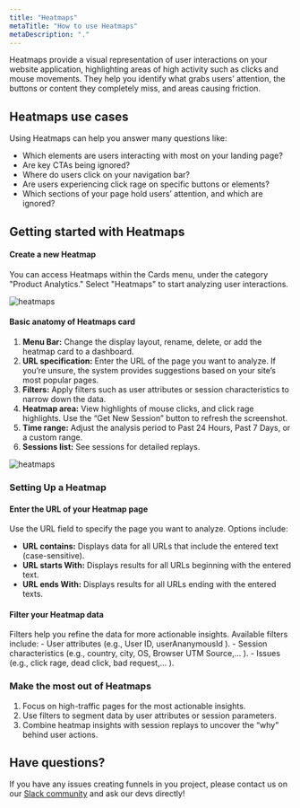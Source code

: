 ```yaml
---
title: "Heatmaps"
metaTitle: "How to use Heatmaps"
metaDescription: "."
---
```


Heatmaps provide a visual representation of user interactions on your website application, highlighting areas of high activity such as clicks and mouse movements. They help you identify what grabs users’ attention, the buttons or content they completely miss, and areas causing friction.

## Heatmaps **use cases**

Using Heatmaps can help you answer many questions like: 

- Which elements are users interacting with most on your landing page?
- Are key CTAs being ignored?
- Where do users click on your navigation bar?
- Are users experiencing click rage on specific buttons or elements?
- Which sections of your page hold users’ attention, and which are ignored?

## Getting started with Heatmaps

#### Create a new Heatmap

You can access Heatmaps within the Cards menu, under the category "Product Analytics." Select "Heatmaps" to start analyzing user interactions.

<div style={{ display: 'flex', justifyContent: 'center', alignItems: 'center' }}>
  <img src="/images/products/product-analytics/heatmaps/heatmaps_create.gif" alt="heatmaps" style={{ width: '700px', height: 'auto' }} />
</div>

#### Basic anatomy of Heatmaps card

1. **Menu Bar:** Change the display layout, rename, delete, or add the heatmap card to a dashboard.
2. **URL specification:** Enter the URL of the page you want to analyze. If you’re unsure, the system provides suggestions based on your site’s most popular pages.
3. **Filters:** Apply filters such as user attributes or session characteristics to narrow down the data.
4. **Heatmap area:** View highlights of mouse clicks, and click rage highlights. Use the “Get New Session” button to refresh the screenshot.
5. **Time range:** Adjust the analysis period to Past 24 Hours, Past 7 Days, or a custom range.
6. **Sessions list:** See sessions for detailed replays.

<div style={{ display: 'flex', justifyContent: 'center', alignItems: 'center' }}>
  <img src="/images/products/product-analytics/heatmaps/heatmaps_anatomy.png" alt="heatmaps" style={{ width: '700px', height: 'auto' }} />
</div>

### Setting Up a Heatmap

#### Enter the URL of your Heatmap page

Use the URL field to specify the page you want to analyze. Options include:

- **URL contains:** Displays data for all URLs that include the entered text (case-sensitive).
- **URL starts With:** Displays results for all URLs beginning with the entered text.
- **URL ends With:** Displays results for all URLs ending with the entered texts.

#### Filter your Heatmap data

Filters help you refine the data for more actionable insights. Available filters include:
    - User attributes (e.g., User ID, userAnanymousId ).
    - Session characteristics (e.g., country, city, OS, Browser UTM Source,...  ).
    - Issues (e.g., click rage, dead click, bad request,...  ).


### Make the most out of Heatmaps

1. Focus on high-traffic pages for the most actionable insights.
2. Use filters to segment data by user attributes or session parameters.
3. Combine heatmap insights with session replays to uncover the “why” behind user actions.


## Have questions?

If you have any issues creating funnels in you project, please contact us on our [Slack community](https://slack.openreplay.com/) and ask our devs directly!
